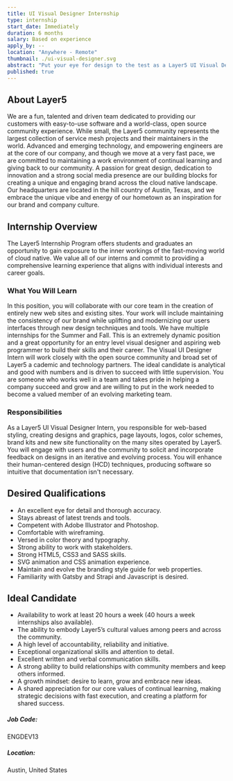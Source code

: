 ```yaml
---
title: UI Visual Designer Internship
type: internship
start_date: Immediately
duration: 6 months
salary: Based on experience
apply_by: --
location: "Anywhere - Remote"
thumbnail: ./ui-visual-designer.svg
abstract: "Put your eye for design to the test as a Layer5 UI Visual Designer Intern."
published: true
---
```




<CareerWrapper>
    <div className="body-sections">
        <h2 className="body-headers">About Layer5</h2>
        <p>
            We are a fun, talented and driven team dedicated to providing our customers with easy-to-use software and a world-class,
            open source community experience. While small, the Layer5 community represents the largest collection of service mesh
            projects and their maintainers in the world. Advanced and emerging technology, and empowering engineers are at the core
            of our company, and though we move at a very fast pace, we are committed to maintaining a work environment of continual
            learning and giving back to our community. A passion for great design, dedication to innovation and a strong social media
            presence are our building blocks for creating a unique and engaging brand across the cloud native landscape. Our headquarters
            are located in the hill country of Austin, Texas, and we embrace the unique vibe and energy of our hometown as an inspiration
            for our brand and company culture.
        </p>
    </div>
    <div className="body-sections">
        <h2 className="body-headers">Internship Overview</h2>
        <p>
            The Layer5 Internship Program offers students and graduates an opportunity to gain exposure to the inner workings of the
            fast-moving world of cloud native. We value all of our interns and commit to providing a comprehensive learning experience that
            aligns with individual interests and career goals.
        </p>
        <h3>What You Will Learn</h3>
        <p>
            In this position, you will collaborate with our core team in the creation of entirely new web sites and existing sites.
            Your work will include maintaining the consistency of our brand while uplifting and modernizing our users interfaces through new
            design techniques and tools.
            We have multiple internships for the Summer and Fall. This is an extremely dynamic position and a great 
            opportunity for an entry level visual designer and aspiring web programmer to build their skills and their career. 
            The Visual UI Designer Intern will work closely with the open source community and broad set of Layer5 a
            cademic and technology partners. The ideal candidate is analytical and good with numbers and is driven 
            to succeed with little supervision. You are someone who works well in a team and takes pride in helping a 
            company succeed and grow and are willing to put in the work needed to become a valued member of an evolving 
            marketing team.
        </p>
        <h3>Responsibilities</h3>
        <p>
            As a Layer5 UI Visual Designer Intern, you responsible for web-based styling, creating designs and graphics, page layouts, logos,
            color schemes, brand kits and new site functionality on the many sites operated by Layer5. You will engage with users and the community
            to solicit and incorporate feedback on designs in an iterative and evolving process. You will enhance their human-centered design (HCD)
            techniques, producing software so intuitive that documentation isn't necessary.
        </p>
    </div>
    <div className="qualification-section body-sections">
        <Col xs={12} lg={6} className="qualification-col">
            <h2 className="body-headers">Desired Qualifications</h2>
            <ul>
                <li>An excellent eye for detail and thorough accuracy.</li>
                <li>Stays abreast of latest trends and tools.</li>
                <li>Competent with Adobe Illustrator and Photoshop.</li>
                <li>Comfortable with wireframing.</li>
                <li>Versed in color theory and typography.</li>
                <li>Strong ability to work with stakeholders.</li>
                <li>Strong HTML5, CSS3 and SASS skills.</li>
                <li>SVG animation and CSS animation experience.</li>
                <li>Maintain and evolve the branding style guide for web properties.</li>
                <li>Familiarity with Gatsby and Strapi and Javascript is desired.</li>
            </ul>
        </Col>
        <Col xs={12} lg={6} className="qualification-col">
            <h2 className="body-headers">Ideal Candidate</h2>
            <ul>
                <li>Availability to work at least 20 hours a week (40 hours a week internships also available).</li>
                <li>The ability to embody Layer5’s cultural values among peers and across the community.</li>
                <li>A high level of accountability, reliability and initiative.</li>
                <li>Exceptional organizational skills and attention to detail.</li>
                <li>Excellent written and verbal communication skills.</li>
                <li>A strong ability to build relationships with community members and keep others informed.</li>
                <li>A growth mindset: desire to learn, grow and embrace new ideas.</li>
                <li>A shared appreciation for our core values of continual learning, making strategic decisions with fast execution, and creating a platform for shared success.</li>
            </ul>
        </Col>
    </div>
    <div className="job-details-footer">
        <span>
            <h5>Job Code:</h5>
            <p>ENGDEV13</p>
        </span>
        <span>
            <h5>Location:</h5>
            <p>Austin, United States</p>
        </span>
    </div>
    <PositionApply />
</CareerWrapper>